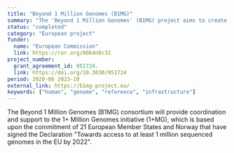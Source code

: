 ```yaml
---
title: "Beyond 1 Million Genomes (B1MG)"
summary: "The 'Beyond 1 Million Genomes' (B1MG) project aims to create a robust network for genetic and clinical data sharing across Europe."
status: "completed"
category: "European project"
funder:
  name: "European Commission"
  link: https://ror.org/00k4n6c32
project_number:
  grant_agreement_id: 951724.
  link: https://doi.org/10.3030/951724
period: 2020-06 2023-10
external_link: https://b1mg-project.eu/
keywords: ["human", "genome", "reference", "infrastructure"]
---
```


The Beyond 1 Million Genomes (B1MG) consortium will provide coordination and support to the 1+ Million Genomes initiative (1+MG), which is based upon the commitment of 21 European Member States and Norway that have signed the Declaration "Towards access to at least 1 million sequenced genomes in the EU by 2022". 
